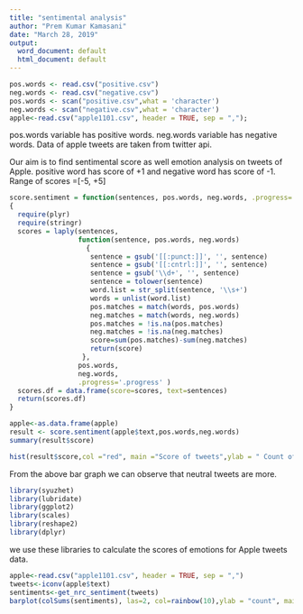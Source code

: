 ---
title: "sentimental analysis"
author: "Prem Kumar Kamasani"
date: "March 28, 2019"
output:
  word_document: default
  html_document: default
---

```{r}
pos.words <- read.csv("positive.csv")
neg.words <- read.csv("negative.csv")
pos.words <- scan("positive.csv",what = 'character')
neg.words <- scan("negative.csv",what = 'character')
apple<-read.csv("apple1101.csv", header = TRUE, sep = ",");

```
pos.words variable has positive words. neg.words variable has negative words.
Data of apple tweets are taken from twitter api. 

Our aim is to find sentimental score as well emotion analysis on tweets of Apple.
positive word has score of +1 and negative word has score of -1.
Range of scores =[-5, +5]
```{r}
score.sentiment = function(sentences, pos.words, neg.words, .progress='.progress')
{
  require(plyr)
  require(stringr)
  scores = laply(sentences, 
                 function(sentence, pos.words, neg.words)
                   {
                    sentence = gsub('[[:punct:]]', '', sentence)
                    sentence = gsub('[[:cntrl:]]', '', sentence)
                    sentence = gsub('\\d+', '', sentence)
                    sentence = tolower(sentence)
                    word.list = str_split(sentence, '\\s+')
                    words = unlist(word.list)
                    pos.matches = match(words, pos.words)
                    neg.matches = match(words, neg.words)
                    pos.matches = !is.na(pos.matches)
                    neg.matches = !is.na(neg.matches)
                    score=sum(pos.matches)-sum(neg.matches)
                    return(score)
                  },
                 pos.words, 
                 neg.words,
                 .progress='.progress' )
  scores.df = data.frame(score=scores, text=sentences)
  return(scores.df)
}

```

```{r}
apple<-as.data.frame(apple)
result <- score.sentiment(apple$text,pos.words,neg.words)
summary(result$score)

```

```{r}
hist(result$score,col ="red", main ="Score of tweets",ylab = " Count of tweets", xlab = "score")


```
From the above bar graph we can observe that neutral tweets are more.
```{r}
library(syuzhet)
library(lubridate)
library(ggplot2)
library(scales)
library(reshape2)
library(dplyr)
```
we use these libraries to calculate the scores of emotions for Apple tweets data. 
```{r}
apple<-read.csv("apple1101.csv", header = TRUE, sep = ",")
tweets<-iconv(apple$text)
sentiments<-get_nrc_sentiment(tweets)
barplot(colSums(sentiments), las=2, col=rainbow(10),ylab = "count", main = "Sentiments for Apple Tweets")


```
